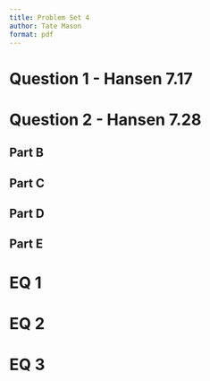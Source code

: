 ```yaml
---
title: Problem Set 4
author: Tate Mason
format: pdf
---
```


# Question 1 - Hansen 7.17

# Question 2 - Hansen 7.28

## Part B

## Part C

## Part D

## Part E

# EQ 1

# EQ 2

# EQ 3
